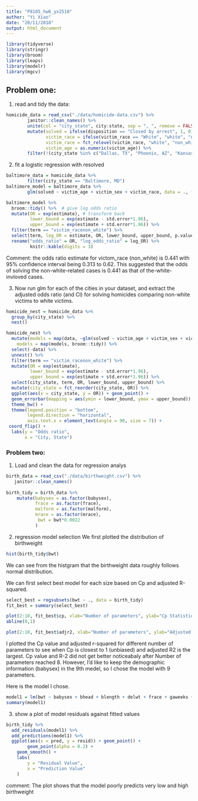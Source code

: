 ```yaml
---
title: "P8105_hw6_yx2510"
author: "Yi Xiao"
date: "20/11/2018"
output: html_document
---
```


```r
library(tidyverse)
library(stringr)
library(broom)
library(leaps)
library(modelr)
library(mgcv)
```

## Problem one:
1. read and tidy the data:
```r
homicide_data = read_csv("./data/homicide-data.csv") %>%
        janitor::clean_names() %>%
        unite(col = "city_state", city:state, sep = ", ", remove = FALSE) %>%
        mutate(solved = ifelse(disposition == "Closed by arrest", 1, 0),
               victim_race = ifelse(victim_race == "White", "white", "non_white"),
               victim_race = fct_relevel(victim_race, "white", "non_white"),
               victim_age = as.numeric(victim_age)) %>%
        filter(!(city_state %in% c("Dallas, TX", "Phoenix, AZ", "Kansas City, MO", "Tulsa, AL")))
```
2. fit a logistic regression with resolved
```r
baltimore_data = homicide_data %>%
        filter(city_state == "Baltimore, MD")
baltimore_model = baltimore_data %>% 
        glm(solved ~ victim_age + victim_sex + victim_race, data = ., family = binomial())

baltimore_model %>% 
  broom::tidy() %>%  # give log odds ratio
  mutate(OR = exp(estimate), # transform back
         lower_bound = exp(estimate - std.error*1.96),
         upper_bound = exp(estimate + std.error*1.96)) %>%
  filter(term == "victim_racenon_white") %>% 
  select(term, log_OR = estimate, OR, lower_bound, upper_bound, p.value) %>% 
  rename("odds_ratio" = OR, "log_odds_ratio" = log_OR) %>%
         knitr::kable(digits = 3)
```

Comment: the odds ratio estimate for victom_race (non_white) is 0.441 with 95% confidence interval being 0.313 to 0.62. This suggested that the odds of solving the non-white-related cases is 0.441 as that of the-white-invloved cases. 

3. Now run glm for each of the cities in your dataset, and extract the adjusted odds ratio (and CI) for solving homicides comparing non-white victims to white victims.

```r
homicide_nest = homicide_data %>% 
  group_by(city_state) %>% 
  nest()

homicide_nest %>% 
  mutate(models = map(data, ~glm(solved ~ victim_age + victim_sex + victim_race, data = .x, family = binomial())),
    models = map(models, broom::tidy)) %>% 
  select(-data) %>% 
  unnest() %>% 
  filter(term == "victim_racenon_white") %>% 
  mutate(OR = exp(estimate),
         lower_bound = exp(estimate - std.error*1.96),
         upper_bound = exp(estimate + std.error*1.96)) %>%
  select(city_state, term, OR, lower_bound, upper_bound) %>%
  mutate(city_state = fct_reorder(city_state, OR)) %>% 
  ggplot(aes(x = city_state, y = OR)) + geom_point() + 
  geom_errorbar(mapping = aes(ymin = lower_bound, ymax = upper_bound)) +
  theme_bw() +
  theme(legend.position = "bottom",
        legend.direction = "horizontal",
        axis.text.x = element_text(angle = 90, size = 7)) +
 coord_flip() + 
  labs(y = "Odds ratio", 
       x = "City, State")
```

### Problem two:
1. Load and clean the data for regression analys
```r
birth_data = read_csv("./data/birthweight.csv") %>%
   janitor::clean_names()
   
birth_tidy = birth_data %>%
    mutate(babysex = as.factor(babysex),
           frace = as.factor(frace),
           malform = as.factor(malform),
           mrace = as.factor(mrace),
            bwt = bwt*0.0022
           ) 
```

2. regression model selection
We first plotted the distribution of birthweight
```r
hist(birth_tidy$bwt)
```

We can see from the histgram that the birthweight data roughly follows normal distribution.


We can first select best model for each size based on Cp and adjusted R-squared.
```r
select_best = regsubsets(bwt ~ ., data = birth_tidy)
fit_best = summary(select_best)

```

```r
plot(2:10, fit_best$cp, xlab="Number of parameters", ylab="Cp Statistic")
abline(0,1) 

plot(2:10, fit_best$adjr2, xlab="Number of parameters", ylab="Adjusted R2")
```
I plotted the Cp value and adjusted r-squared for different number of parameters to see when Cp is closest to 1 (unbiased) and adjusted R2 is the largest. Cp value and R-2 did not get better noticeabaly after Number of parameters reached 8. However, I'd like to keep the demographic information (babysex) in the 9th medel, so I chose the model with 9 parameters.

Here is the model I chose.
```r
model1 = lm(bwt ~ babysex + bhead + blength + delwt + frace + gaweeks + mrace + ppbmi + smoken, data = birth_tidy)
summary(model1)
```


3.  show a plot of model residuals against fitted values
```r
birth_tidy %>% 
  add_residuals(model1) %>% 
  add_predictions(model1) %>% 
  ggplot(aes(x = pred, y = resid)) + geom_point() +
        geom_point(alpha = 0.2) +
    geom_smooth() +
    labs(
        y = "Residual Value",
        x = "Prediction Value"
    )
```
comment: The plot shows that the model poorly predicts very low and high birthweight





